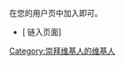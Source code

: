 <!-- {{#ifexpr: {{PAGESINCAT:{{PAGENAME}}|R}} <= 1|{{empty category}}}} -->
{{幽默}}
{{catmore|User:siiftun1857}}
在您的用户页中加入{{tl|User siiftun1857}}即可。
{{User siiftun1857|nocategory=yes}}
{{clear}}
*[{{fullurl:Special:链入页面/Template:User siiftun1857|hidelinks=1&hideredirs=1}} 链入页面]

[[Category:崇拜维基人的维基人|Category:崇拜维基人的维基人]]